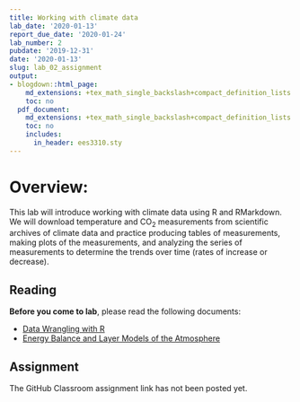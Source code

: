 ```yaml
---
title: Working with climate data
lab_date: '2020-01-13'
report_due_date: '2020-01-24'
lab_number: 2
pubdate: '2019-12-31'
date: '2020-01-13'
slug: lab_02_assignment
output:
- blogdown::html_page:
    md_extensions: +tex_math_single_backslash+compact_definition_lists
    toc: no
  pdf_document:
    md_extensions: +tex_math_single_backslash+compact_definition_lists
    toc: no
    includes:
      in_header: ees3310.sty
---
```

# Overview:

This lab will introduce working with climate data using R and RMarkdown. We will download temperature and CO~2~ measurements from scientific archives of climate data and practice producing tables of measurements, making plots of the measurements, and analyzing the series of measurements to determine the trends over time (rates of increase or decrease).

## Reading

**Before you come to lab**, please read the following documents:

* [Data Wrangling with R](/lab_docs/lab_02_overview){target="_blank"}
* [Energy Balance and Layer Models of the Atmosphere](/lab_docs/lab_02_layer_model){target="_blank"}

## Assignment

The GitHub Classroom assignment link has not been posted yet.

